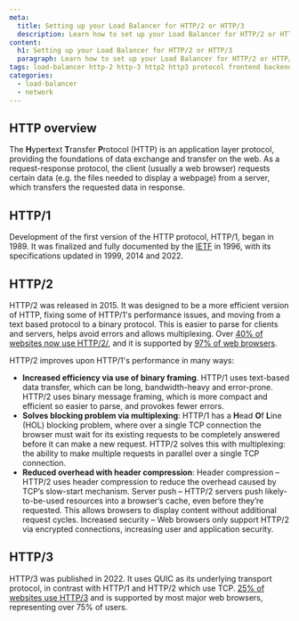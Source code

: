 ```yaml
---
meta:
  title: Setting up your Load Balancer for HTTP/2 or HTTP/3
  description: Learn how to set up your Load Balancer for HTTP/2 or HTTP/3
content:
  h1: Setting up your Load Balancer for HTTP/2 or HTTP/3
  paragraph: Learn how to set up your Load Balancer for HTTP/2 or HTTP/3
tags: load-balancer http-2 http-3 http2 http3 protocol frontend backend
categories: 
  - load-balancer
  - network
---
```


## HTTP overview

The **H**yper**t**ext **T**ransfer **P**rotocol (HTTP) is an application layer protocol, providing the foundations of data exchange and transfer on the web. As a request-response protocol, the client (usually a web browser) requests certain data (e.g. the files needed to display a webpage) from a server, which transfers the requested data in response.

## HTTP/1

Development of the first version of the HTTP protocol, HTTP/1, began in 1989. It was finalized and fully documented by the [IETF](todolink) in 1996, with its specifications updated in 1999, 2014 and 2022. 

## HTTP/2

HTTP/2 was released in 2015. It was designed to be a more efficient version of HTTP, fixing some of HTTP/1's performance issues, and moving from a text based protocol to a binary protocol. This is easier to parse for clients and servers, helps avoid errors and allows multiplexing. Over [40% of websites now use HTTP/2/](https://w3techs.com/technologies/details/ce-http2), and it is supported by [97% of web browsers](https://caniuse.com/?search=http2).

HTTP/2 improves upon HTTP/1's performance in many ways:
- **Increased efficiency via use of binary framing**. HTTP/1 uses text-based data transfer, which can be long, bandwidth-heavy and error-prone. HTTP/2 uses binary message framing, which is more compact and efficient so easier to parse, and provokes fewer errors.
- **Solves blocking problem via multiplexing**: HTTP/1 has a **H**ead **O**f **L**ine (HOL) blocking problem, where over a single TCP connection the browser must wait for its existing requests to be completely answered before it can make a new request. HTTP/2 solves this with multiplexing: the ability to make multiple requests in parallel over a single TCP connection. 
- **Reduced overhead with header compression**: 
    Header compression – HTTP/2 uses header compression to reduce the overhead caused by TCP’s slow-start mechanism.
    Server push – HTTP/2 servers push likely-to-be-used resources into a browser’s cache, even before they’re requested. This allows browsers to display content without additional request cycles.
    Increased security – Web browsers only support HTTP/2 via encrypted connections, increasing user and application security.


## HTTP/3

HTTP/3 was published in 2022. It uses QUIC as its underlying transport protocol, in contrast with HTTP/1 and HTTP/2 which use TCP. [25% of websites use HTTP/3](https://w3techs.com/technologies/details/ce-http3) and is supported by most major web browsers, representing over 75% of users. 

